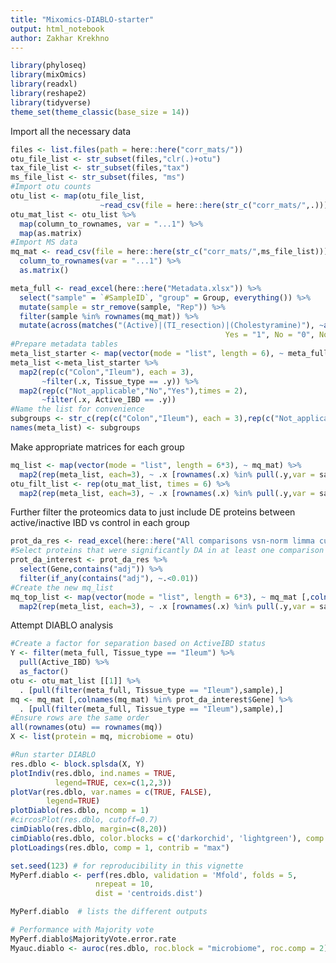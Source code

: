 ```yaml
---
title: "Mixomics-DIABLO-starter"
output: html_notebook
author: Zakhar Krekhno
---
```


```r
library(phyloseq)
library(mixOmics)
library(readxl)
library(reshape2)
library(tidyverse)
theme_set(theme_classic(base_size = 14))
```

Import all the necessary data

```r
files <- list.files(path = here::here("corr_mats/"))
otu_file_list <- str_subset(files,"clr(.)+otu")
tax_file_list <- str_subset(files,"tax")
ms_file_list <- str_subset(files, "ms")
#Import otu counts
otu_list <- map(otu_file_list, 
                    ~read_csv(file = here::here(str_c("corr_mats/",.))))
otu_mat_list <- otu_list %>% 
  map(column_to_rownames, var = "...1") %>% 
  map(as.matrix)
#Import MS data
mq_mat <- read_csv(file = here::here(str_c("corr_mats/",ms_file_list))) %>% 
  column_to_rownames(var = "...1") %>% 
  as.matrix()
```
```r
meta_full <- read_excel(here::here("Metadata.xlsx")) %>% 
  select("sample" = `#SampleID`, "group" = Group, everything()) %>% 
  mutate(sample = str_remove(sample, "Rep")) %>% 
  filter(sample %in% rownames(mq_mat)) %>% 
  mutate(across(matches("(Active)|(TI_resection)|(Cholestyramine)"), ~as.character(fct_recode(as_factor(.x), 
                                                Yes = "1", No = "0", Not_applicable = "NA"))))
#Prepare metadata tables
meta_list_starter <- map(vector(mode = "list", length = 6), ~ meta_full)
meta_list <-meta_list_starter %>% 
  map2(rep(c("Colon","Ileum"), each = 3), 
       ~filter(.x, Tissue_type == .y)) %>% 
  map2(rep(c("Not_applicable","No","Yes"),times = 2), 
       ~filter(.x, Active_IBD == .y))
#Name the list for convenience
subgroups <- str_c(rep(c("Colon","Ileum"), each = 3),rep(c("Not_applicable","No","Yes"),times = 2), sep = "_")
names(meta_list) <- subgroups
```
Make appropriate matrices for each group
```r
mq_list <- map(vector(mode = "list", length = 6*3), ~ mq_mat) %>% 
  map2(rep(meta_list, each=3), ~ .x [rownames(.x) %in% pull(.y,var = sample),])
otu_filt_list <- rep(otu_mat_list, times = 6) %>% 
  map2(rep(meta_list, each=3), ~ .x [rownames(.x) %in% pull(.y,var = sample),])
```
Further filter the proteomics data to just include DE proteins between active/inactive IBD vs control in each group
```r
prot_da_res <- read_excel(here::here("All comparisons vsn-norm limma cut-off 0.5 robust.xlsx"))
#Select proteins that were significantly DA in at least one comparison
prot_da_interest <- prot_da_res %>% 
  select(Gene,contains("adj")) %>% 
  filter(if_any(contains("adj"), ~.<0.01))
#Create the new mq_list
mq_top_list <- map(vector(mode = "list", length = 6*3), ~ mq_mat [,colnames(mq_mat) %in% prot_da_interest$Gene]) %>% 
  map2(rep(meta_list, each=3), ~ .x [rownames(.x) %in% pull(.y,var = sample),])
```

Attempt DIABLO analysis

```r
#Create a factor for separation based on ActiveIBD status
Y <- filter(meta_full, Tissue_type == "Ileum") %>% 
  pull(Active_IBD) %>% 
  as_factor()
otu <- otu_mat_list [[1]] %>% 
  . [pull(filter(meta_full, Tissue_type == "Ileum"),sample),]
mq <- mq_mat [,colnames(mq_mat) %in% prot_da_interest$Gene] %>% 
  . [pull(filter(meta_full, Tissue_type == "Ileum"),sample),] 
#Ensure rows are the same order
all(rownames(otu) == rownames(mq))
X <- list(protein = mq, microbiome = otu)

#Run starter DIABLO
res.dblo <- block.splsda(X, Y)
plotIndiv(res.dblo, ind.names = TRUE, 
          legend=TRUE, cex=c(1,2,3))
plotVar(res.dblo, var.names = c(TRUE, FALSE),
        legend=TRUE)
plotDiablo(res.dblo, ncomp = 1)
#circosPlot(res.dblo, cutoff=0.7)
cimDiablo(res.dblo, margin=c(8,20))
cimDiablo(res.dblo, color.blocks = c('darkorchid', 'lightgreen'), comp = 1, margin=c(8,20), legend.position = "right")
plotLoadings(res.dblo, comp = 1, contrib = "max")
```
```r
set.seed(123) # for reproducibility in this vignette
MyPerf.diablo <- perf(res.dblo, validation = 'Mfold', folds = 5, 
                   nrepeat = 10, 
                   dist = 'centroids.dist')

MyPerf.diablo  # lists the different outputs

# Performance with Majority vote
MyPerf.diablo$MajorityVote.error.rate
Myauc.diablo <- auroc(res.dblo, roc.block = "microbiome", roc.comp = 2)
```



